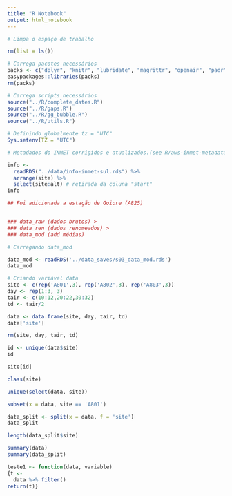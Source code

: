 ```yaml
---
title: "R Notebook"
output: html_notebook
---
```


```r
# Limpa o espaço de trabalho

rm(list = ls())

# Carrega pacotes necessários
packs <- c("dplyr", "knitr", "lubridate", "magrittr", "openair", "padr", "stringr", "tidyverse")
easypackages::libraries(packs)
rm(packs)

# Carrega scripts necessários
source("../R/complete_dates.R")
source("../R/gaps.R")
source("../R/gg_bubble.R")
source("../R/utils.R")

# Definindo globalmente tz = "UTC"
Sys.setenv(TZ = "UTC")

# Metadados do INMET corrigidos e atualizados.(see R/aws-inmet-metadata.R)

info <-
  readRDS("../data/info-inmet-sul.rds") %>%
  arrange(site) %>%
  select(site:alt) # retirada da coluna "start"
info

## Foi adicionada a estação de Goiore (A825)


### data_raw (dados brutos) >
### data_ren (dados renomeados) >
### data_mod (add médias)

# Carregando data_mod

data_mod <- readRDS('../data_saves/s03_data_mod.rds')
data_mod
```


```r
# Criando variável data
site <- c(rep('A801',3), rep('A802',3), rep('A803',3))
day <- rep(1:3, 3)
tair <- c(10:12,20:22,30:32)
td <- tair/2

data <- data.frame(site, day, tair, td)
data['site']

rm(site, day, tair, td)

id <- unique(data$site)
id

site[id]

class(site)
```



```r

unique(select(data, site))

subset(x = data, site == 'A801')

data_split <- split(x = data, f = 'site')
data_split

length(data_split$site)

summary(data)
summary(data_split)

teste1 <- function(data, variable)
{t <-
  data %>% filter()
return(t)}
```

